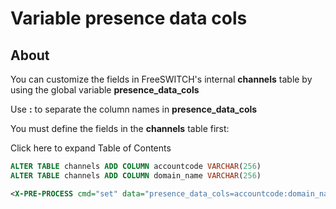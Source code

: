 
# Variable presence data cols 

 

## About

You can customize the fields in FreeSWITCH's internal **channels** table by using the global variable **presence\_data\_cols**

Use **:** to separate the column names in **presence\_data\_cols**

You must define the fields in the **channels** table first:

Click here to expand Table of Contents

```sql
ALTER TABLE channels ADD COLUMN accountcode VARCHAR(256)
ALTER TABLE channels ADD COLUMN domain_name VARCHAR(256)
```

```xml
<X-PRE-PROCESS cmd="set" data="presence_data_cols=accountcode:domain_name"/>
```



